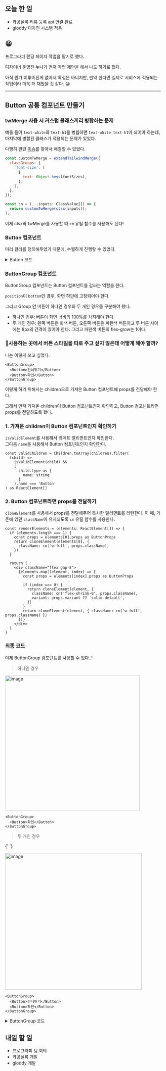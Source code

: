 ## 오늘 한 일

- 카공실록 리뷰 등록 api 연결 완료
- gloddy 디자인 시스템 적용

## 😀

프로그라피 랜딩 페이지 작업을 맡기로 했다.

디자이너 운영진 누나가 먼저 작업 제안을 해서 나도 하기로 했다.

아직 뭔가 이루어진게 없어서 확정은 아니지만, 만약 한다면 실제로 서비스에 적용되는 작업이라 더욱 더 재밌을 것 같다. 😀

---

## Button 공통 컴포넌트 만들기

### twMerge 사용 시 커스텀 클래스끼리 병합하는 문제

예를 들어 `text-white`와 `text-h1`을 병합하면 `text-white text-h1`이 되어야 하는데, 마지막에 병합된 클래스가 적용되는 문제가 있었다.

다행히 관련 [이슈](https://github.com/dcastil/tailwind-merge/issues/276)를 찾아서 해결할 수 있었다.

```js
const customTwMerge = extendTailwindMerge({
  classGroups: {
    'font-size': [
      {
        text: Object.keys(fontSizes),
      },
    ],
  },
});

const cn = (...inputs: ClassValue[]) => {
  return customTwMerge(clsx(inputs));
};
```

이제 clsx와 twMerge를 사용할 때 `cn` 유틸 함수를 사용해도 된다!

### Button 컴포넌트

미리 컬러를 정의해두었기 때문에, 수월하게 진행할 수 있었다.

<details>
<summary>Button 코드</summary>

```tsx
import cn from '@/utils/cn'

export interface ButtonProps extends React.ButtonHTMLAttributes<HTMLButtonElement> {
  /**
   * 버튼의 크기를 설정합니다. small: 48px, medium: 56px (default: medium)
   */
  size?: 'small' | 'medium'
  /**
   * 버튼의 색상을 설정합니다. (default: solid-primary)
   */
  variant?:
    | 'solid-primary'
    | 'solid-default'
    | 'solid-secondary'
    | 'outline-warning'
    | 'solid-warning'
  children: React.ReactNode
}

export default function Button({
  size = 'medium',
  variant = 'solid-primary',
  className,
  disabled,
  children,
  ...props
}: ButtonProps) {
  return (
    <button
      className={cn(
        'flex items-center justify-center rounded-8 px-24 py-16 text-subtitle-2',
        {
          'h-56': size === 'medium',
          'h-48': size === 'small',
          'bg-primary text-sign-white disabled:bg-primary-light': variant === 'solid-primary',
          'bg-button text-sign-secondary disabled:bg-sub disabled:text-sign-caption':
            variant === 'solid-default',
          'bg-brand-color text-sign-brand disabled:text-sign-white': variant === 'solid-secondary',
          'border border-warning bg-warning-color text-warning disabled:border-warning-light disabled:bg-white disabled:text-warning-light':
            variant === 'outline-warning',
          'bg-warning text-sign-white disabled:bg-sub disabled:text-sign-caption':
            variant === 'solid-warning',
        },
        className
      )}
      disabled={disabled}
      {...props}
    >
      {children}
    </button>
  )
}
```

</details>

### ButtonGroup 컴포넌트

ButtonGroup 컴포넌트는 Button 컴포넌트를 감싸는 역할을 한다.

`position`이 `bottom`인 경우, 화면 하단에 고정되어야 한다.

그리고 Group 안 버튼이 하나인 경우와 두 개인 경우를 구분해야 했다.

- 하나인 경우: 버튼이 화면 너비의 100%를 차지해야 한다.
- 두 개인 경우: 왼쪽 버튼은 회색 버튼, 오른쪽 버튼은 파란색 버튼이고 두 버튼 사이에는 8px의 간격이 있어야 한다. 그리고 파란색 버튼의 flex-grow는 1이다.

### 🤔사용하는 곳에서 버튼 스타일을 따로 주고 싶지 않은데 어떻게 해야 할까?

나는 이렇게 쓰고 싶었다.

```tsx
<ButtonGroup>
  <Button>건너뛰기</Button>
  <Button>확인</Button>
</ButtonGroup>
```

이렇게 하기 위해서는 children으로 가져온 Button 컴포넌트에 props를 전달해야 한다.

그래서 먼저 가져온 children이 Button 컴포넌트인지 확인하고, Button 컴포넌트라면 props를 전달하도록 했다.

### 1. 가져온 children이 Button 컴포넌트인지 확인하기

`isValidElement`를 사용해서 리액트 엘리먼트인지 확인한다.  
그다음 `name`을 사용해서 Button 컴포넌트인지 확인한다.

```tsx
const validChildren = Children.toArray(children).filter(
  (child) =>
    isValidElement(child) &&
    (
      child.type as {
        name: string
      }
    ).name === 'Button'
) as ReactElement[]
```

### 2. Button 컴포넌트라면 props를 전달하기

`cloneElement`를 사용해서 props를 전달해주어 복사한 엘리먼트를 리턴한다. 이 때, 기존에 있던 `className`이 유지되도록 `cn` 유틸 함수를 사용한다.

```tsx
const renderElements = (elements: ReactElement[]) => {
  if (elements.length === 1) {
    const props = elements[0].props as ButtonProps
    return cloneElement(elements[0], {
      className: cn('w-full', props.className),
    })
  }

  return (
    <div className="flex gap-8">
      {elements.map((element, index) => {
        const props = elements[index].props as ButtonProps

        if (index === 0) {
          return cloneElement(element, {
            className: cn('flex-shrink-0', props.className),
            variant: props.variant ?? 'solid-default',
          })
        }
        return cloneElement(element, { className: cn('w-full', props.className) })
      })}
    </div>
  )
}
```

### 최종 코드

이제 ButtonGroup 컴포넌트를 사용할 수 있다..!

> 하나인 경우

<img
  width="436"
  alt="image"
  src="https://github.com/Self-Driven-Development/TIL/assets/23312485/4bc1f9d8-0142-45a9-baba-c146dccdd66a"
/>

```tsx
<ButtonGroup>
  <Button>확인</Button>
</ButtonGroup>
```

> 두 개인 경우

{' '}

<img
  width="442"
  alt="image"
  src="https://github.com/Self-Driven-Development/TIL/assets/23312485/c835920a-2162-4ba6-907a-ee7012a12d92"
/>

```tsx
<ButtonGroup>
  <Button>건너뛰기</Button>
  <Button>확인</Button>
</ButtonGroup>
```

<details>
<summary>ButtonGroup 코드</summary>

```tsx
import cn from '@/utils/cn'
import { Children, type ReactElement, cloneElement, isValidElement } from 'react'

import type { ButtonProps } from './Button'

interface ButtonGroupProps {
  /**
   * 버튼 그룹의 위치를 설정합니다. (default: bottom)
   */
  position?: 'bottom' | 'contents'
  children: React.ReactNode
}

export default function ButtonGroup({ position = 'bottom', children }: ButtonGroupProps) {
  const validChildren = Children.toArray(children).filter(
    (child) =>
      isValidElement(child) &&
      (
        child.type as {
          name: string
        }
      ).name === 'Button'
  ) as ReactElement[]

  const renderElements = (elements: ReactElement[]) => {
    if (elements.length === 1) {
      const props = elements[0].props as ButtonProps
      return cloneElement(elements[0], {
        className: cn('w-full', props.className),
      })
    }

    return (
      <div className="flex gap-8">
        {elements.map((element, index) => {
          const props = elements[index].props as ButtonProps

          if (index === 0) {
            return cloneElement(element, {
              className: cn('flex-shrink-0', props.className),
              variant: props.variant ?? 'solid-default',
            })
          }
          return cloneElement(element, { className: cn('w-full', props.className) })
        })}
      </div>
    )
  }

  return (
    <div
      className={cn('mx-auto border-t-1 border-divider bg-white p-20 pt-7', {
        'fixed inset-x-0 bottom-0 max-w-450': position === 'bottom',
      })}
    >
      {renderElements(validChildren)}
    </div>
  )
}
```

</details>

## 내일 할 일

- 프로그라피 팀 회의
- 카공실록 개발
- gloddy 개발
